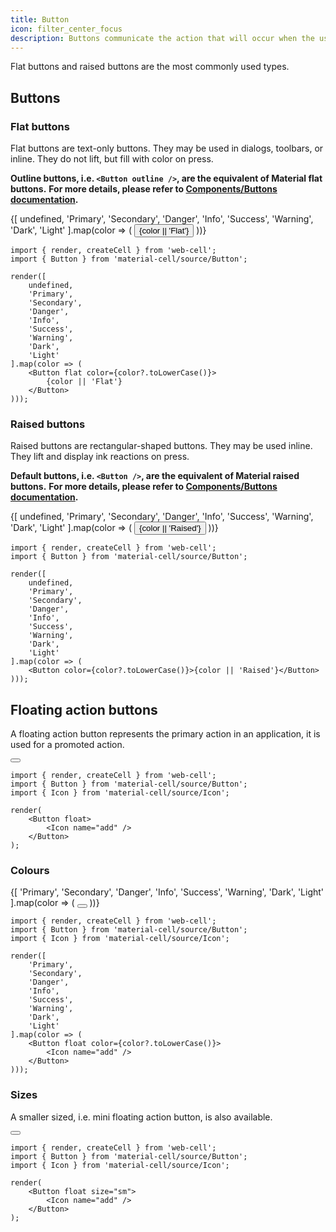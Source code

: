 ```yaml
---
title: Button
icon: filter_center_focus
description: Buttons communicate the action that will occur when the user touches them.
---
```




Flat buttons and raised buttons are the most commonly used types.

## Buttons

### Flat buttons

Flat buttons are text-only buttons. They may be used in dialogs, toolbars, or inline.
They do not lift, but fill with color on press.

**Outline buttons, i.e. `<Button outline />`, are the equivalent of Material flat buttons.**
**For more details, please refer to [Components/Buttons documentation][1].**

<Example>
    {[
        undefined,
        'Primary',
        'Secondary',
        'Danger',
        'Info',
        'Success',
        'Warning',
        'Dark',
        'Light'
    ].map(color => (
        <Button flat color={color?.toLowerCase()}>
            {color || 'Flat'}
        </Button>
    ))}
</Example>

```TSX
import { render, createCell } from 'web-cell';
import { Button } from 'material-cell/source/Button';

render([
    undefined,
    'Primary',
    'Secondary',
    'Danger',
    'Info',
    'Success',
    'Warning',
    'Dark',
    'Light'
].map(color => (
    <Button flat color={color?.toLowerCase()}>
        {color || 'Flat'}
    </Button>
)));
```

### Raised buttons

Raised buttons are rectangular-shaped buttons. They may be used inline.
They lift and display ink reactions on press.

**Default buttons, i.e. `<Button />`, are the equivalent of Material raised buttons.**
**For more details, please refer to [Components/Buttons documentation][1].**

<Example>
    {[
        undefined,
        'Primary',
        'Secondary',
        'Danger',
        'Info',
        'Success',
        'Warning',
        'Dark',
        'Light'
    ].map(color => (
        <Button color={color?.toLowerCase()}>{color || 'Raised'}</Button>
    ))}
</Example>

```TSX
import { render, createCell } from 'web-cell';
import { Button } from 'material-cell/source/Button';

render([
    undefined,
    'Primary',
    'Secondary',
    'Danger',
    'Info',
    'Success',
    'Warning',
    'Dark',
    'Light'
].map(color => (
    <Button color={color?.toLowerCase()}>{color || 'Raised'}</Button>
)));
```

## Floating action buttons

A floating action button represents the primary action in an application, it is used for a promoted action.

<Example>
    <Button float>
        <Icon name="add" />
    </Button>
</Example>

```TSX
import { render, createCell } from 'web-cell';
import { Button } from 'material-cell/source/Button';
import { Icon } from 'material-cell/source/Icon';

render(
    <Button float>
        <Icon name="add" />
    </Button>
);
```

### Colours

<Example>
    {[
        'Primary',
        'Secondary',
        'Danger',
        'Info',
        'Success',
        'Warning',
        'Dark',
        'Light'
    ].map(color => (
        <Button float color={color?.toLowerCase()}>
            <Icon name="add" />
        </Button>
    ))}
</Example>

```TSX
import { render, createCell } from 'web-cell';
import { Button } from 'material-cell/source/Button';
import { Icon } from 'material-cell/source/Icon';

render([
    'Primary',
    'Secondary',
    'Danger',
    'Info',
    'Success',
    'Warning',
    'Dark',
    'Light'
].map(color => (
    <Button float color={color?.toLowerCase()}>
        <Icon name="add" />
    </Button>
)));
```

### Sizes

A smaller sized, i.e. mini floating action button, is also available.

<Example>
    <Button float size="sm">
        <Icon name="add" />
    </Button>
</Example>

```TSX
import { render, createCell } from 'web-cell';
import { Button } from 'material-cell/source/Button';
import { Icon } from 'material-cell/source/Icon';

render(
    <Button float size="sm">
        <Icon name="add" />
    </Button>
);
```

[1]: https://bootstrap.web-cell.dev/#components/button
